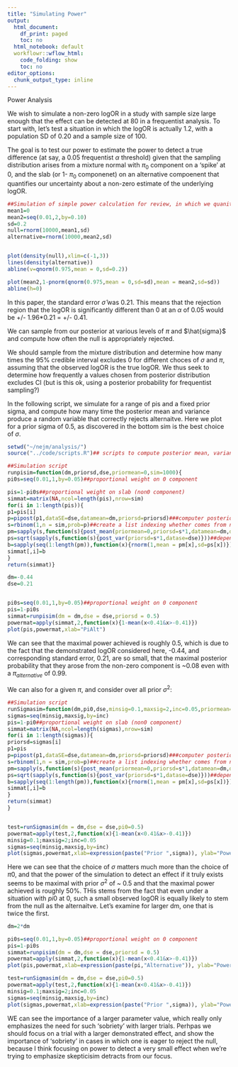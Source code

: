 ```yaml
---
title: "Simulating Power"
output:
  html_document:
    df_print: paged
    toc: no
  html_notebook: default
  workflowr::wflow_html:
    code_folding: show
    toc: no
editor_options:
  chunk_output_type: inline
---
```


Power Analysis

We wish to simulate a non-zero logOR in a study with sample size large enough that the effect can be detected at $80%$ in a frequentist analysis. To start with, let's test a situation in which the logOR is actually 1.2, with a population SD of $0.20$ and a sample size of 100.

The goal is to test our power to estimate the power to detect a true difference (at say, a 0.05 frequentist $\alpha$ threshold) given that the sampling distribution arises from a mixture normal with $\pi_{0}$ component on a 'spike' at 0, and the slab (or 1- $\pi_{0}$ componenet) on an alternative compoenent that quantifies our uncertainty about a non-zero estimate of the underlying logOR.  

```r
##Simulation of simple power calculation for review, in which we quanitfy the difference between a null and alternaitve distribution and compute how many times the empirical alternative exceeds the rejection region
mean1=0
mean2=seq(0.01,2,by=0.10)
sd=0.2
null=rnorm(10000,mean1,sd)
alternative=rnorm(10000,mean2,sd)


plot(density(null),xlim=c(-1,3))
lines(density(alternative))
abline(v=qnorm(0.975,mean = 0,sd=0.2))

plot(mean2,1-pnorm(qnorm(0.975,mean = 0,sd=sd),mean = mean2,sd=sd))
abline(h=0)

```

In this paper, the standard error $\hat\sigma$ was 0.21. This means that the rejection region that the logOR is significantly different than 0 at an $\alpha$ of 0.05 would be +/- 1.96*0.21 = +/- 0.41.

We can sample from our posterior at various levels of $\pi$ and $\hat{sigma}$ and compute how often the null is appropriately rejected.




We should sample from the mixture distribution and determine how many times the $95\%$ credible interval excludes 0 for different choces of $\sigma$ and $\pi$, assuming that the observed logOR is the true logOR. We thus seek to determine how frequently a values chosen from posterior distribution excludes CI (but is this ok, using a posterior probability for frequentist sampling?)

In the following script, we simulate for a range of pis and a fixed prior sigma, and compute how many time the posterior mean and variance produce a random variable that correctly rejects alternaitve. Here we plot for a prior sigma of 0.5, as discovered in the bottom sim is the best choice of $\sigma$.


```r
setwd("~/nejm/analysis/")
source("../code/scripts.R")## scripts to compute posterior mean, variance and posterior weights

##Simulation script
runpisim=function(dm,priorsd,dse,priormean=0,sim=1000){
pi0s=seq(0.01,1,by=0.05)##proportional weight on 0 component

pis=1-pi0s##proportional weight on slab (non0 component)
simmat=matrix(NA,ncol=length(pis),nrow=sim)
for(i in 1:length(pis)){
p1=pis[i]
p=pipost(p1,dataSE=dse,datamean=dm,priorsd=priorsd)###computer posterior weight on nonzero component using chosen prior weight, i.e., p(Z=alternative| data)
s=rbinom(1,n = sim,prob=p)##create a list indexing whether comes from null or real depending on posterior weight, where for each simulation, an RV (0,1) is simulated from Binomial(n=1,size=1) according to posterio weight
pm=sapply(s,function(s){post_mean(priormean=0,priorsd=s*1,datamean=dm,datase=dse)})##depending on whether null or alternative chosen, simulate posterior mean of distribution
ps=sqrt(sapply(s,function(s){post_var(priorsd=s*1,datase=dse)}))##depending on whether null or alternative chosen, simulate posterior mean of distribution
b=sapply(seq(1:length(pm)),function(x){rnorm(1,mean = pm[x],sd=ps[x])})##for each simulation choose a rv according to simulated mean and variance
simmat[,i]=b
}
return(simmat)}

dm=-0.44
dse=0.21


pi0s=seq(0.01,1,by=0.05)##proportional weight on 0 component
pis=1-pi0s
simmat=runpisim(dm = dm,dse = dse,priorsd = 0.5)
powermat=apply(simmat,2,function(x){1-mean(x<0.41&x>-0.41)})
plot(pis,powermat,xlab="PiAlt")
```


We can see that the maximal power achieved is roughly 0.5, which is due to the fact that the demonstrated logOR considered here, -0.44, and corresponding standard error, 0.21, are so small, that the maximal posterior probability that they arose from the non-zero component is ~0.08 even with a $\pi_{alternative}$ of 0.99.


We can also for a given $\pi$, and consider over all prior $\sigma^{2}$:

```r
##Simulation script
runSigmasim=function(dm,pi0,dse,minsig=0.1,maxsig=2,inc=0.05,priormean=0,sim=10000){
sigmas=seq(minsig,maxsig,by=inc)
pis=1-pi0##proportional weight on slab (non0 component)
simmat=matrix(NA,ncol=length(sigmas),nrow=sim)
for(i in 1:length(sigmas)){
priorsd=sigmas[i]
p1=pis
p=pipost(p1,dataSE=dse,datamean=dm,priorsd=priorsd)###computer posterior weight on nonzero component using chosen prior weight
s=rbinom(1,n = sim,prob=p)##create a list indexing whether comes from null or real depending on posterior weight, where for each simulation, an RV (0,1) is simulated from Binomial(n=1,size=1) according to posterio weight
pm=sapply(s,function(s){post_mean(priormean=0,priorsd=s*1,datamean=dm,datase=dse)})##depending on whether null or alternative chosen, simulate posterior mean of distribution
ps=sqrt(sapply(s,function(s){post_var(priorsd=s*1,datase=dse)}))##depending on whether null or alternative chosen, simulate posterior mean of distribution
b=sapply(seq(1:length(pm)),function(x){rnorm(1,mean = pm[x],sd=ps[x])})##for each simulation choose a rv according to simulated mean and variance
simmat[,i]=b
}
return(simmat)
}


test=runSigmasim(dm = dm,dse = dse,pi0=0.5)
powermat=apply(test,2,function(x){1-mean(x<0.41&x>-0.41)})
minsig=0.1;maxsig=2;inc=0.05
sigmas=seq(minsig,maxsig,by=inc)
plot(sigmas,powermat,xlab=expression(paste("Prior ",sigma)), ylab="Power", main=expression(paste("Power vs ", pi,"0")) ,pch=1,cex=0.5,col="red")
```

Here we can see that the choice of $\sigma$ matters much more than the choice of $\pi0$, and that the power of the simulation to detect an effect if it truly exists seems to be maximal with prior $\sigma^{2}$ of ~ 0.5 and that the maximal power achieved is roughly 50%. THis stems from the fact that even under a situation with $pi0$ at 0, such a small observed logOR is equally likely to stem from the null as the alternaitve. Let's examine for larger dm, one that is twice the first.

```r

dm=2*dm

pi0s=seq(0.01,1,by=0.05)##proportional weight on 0 component
pis=1-pi0s
simmat=runpisim(dm = dm,dse = dse,priorsd = 0.5)
powermat=apply(simmat,2,function(x){1-mean(x<0.41&x>-0.41)})
plot(pis,powermat,xlab=expression(paste(pi,"Alternative")), ylab="Power", main=expression(paste("Power vs ", pi,"Alternative")) ,pch=1,cex=0.5,col="red")

test=runSigmasim(dm = dm,dse = dse,pi0=0.5)
powermat=apply(test,2,function(x){1-mean(x<0.41&x>-0.41)})
minsig=0.1;maxsig=2;inc=0.05
sigmas=seq(minsig,maxsig,by=inc)
plot(sigmas,powermat,xlab=expression(paste("Prior ",sigma)), ylab="Power", main=expression(paste("Power vs ", sigma)) ,pch=1,cex=0.5,col="red")
```

WE can see the importance of a larger parameter value, which really only emphasizes the need for such 'sobriety' with larger trials. Perhpas we should focus on a trial with a larger demonstrated effect, and show the importance of 'sobriety' in cases in which one is eager to reject the null, because I think focusing on power to detect a very small effect when we're trying to emphasize skepticisim detracts from our focus.
